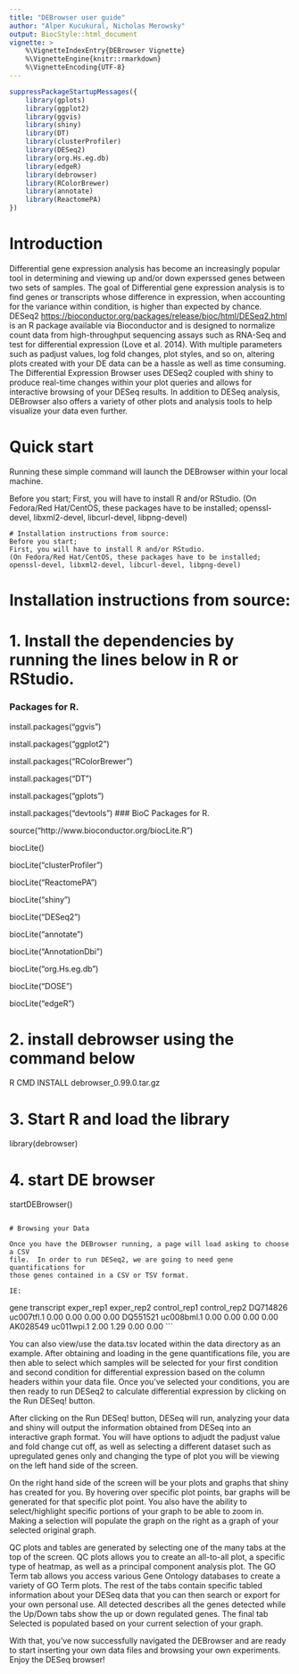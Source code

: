 ```yaml
---
title: "DEBrowser user guide"
author: "Alper Kucukural, Nicholas Merowsky"
output: BiocStyle::html_document
vignette: >
    %\VignetteIndexEntry{DEBrowser Vignette}
    %\VignetteEngine{knitr::rmarkdown}
    %\VignetteEncoding{UTF-8}
---
```


```r
suppressPackageStartupMessages({
    library(gplots)
    library(ggplot2)
    library(ggvis)
    library(shiny)
    library(DT)
    library(clusterProfiler)
    library(DESeq2)
    library(org.Hs.eg.db)
    library(edgeR)
    library(debrowser)
    library(RColorBrewer)
    library(annotate)
    library(ReactomePA)
})
```

# Introduction

Differential gene expression analysis has become an increasingly popular tool
in determining and viewing up and/or down experssed genes between two sets of
samples.  The goal of Differential gene expression analysis is to find genes
or transcripts whose difference in expression, when accounting for the
variance within condition, is higher than expected by chance.  DESeq2
<https://bioconductor.org/packages/release/bioc/html/DESeq2.html> is an R
package available via Bioconductor and is designed to normalize count data
from high-throughput sequencing assays such as RNA-Seq and test for
differential expression (Love et al. 2014).  With multiple parameters such as
padjust values, log fold changes, plot styles, and so on, altering plots
created with your DE data can be a hassle as well as time consuming. The
Differential Expression Browser uses DESeq2 coupled with shiny to produce
real-time changes within your plot queries and allows for interactive browsing
of your DESeq results. In addition to DESeq analysis, DEBrowser also offers a
variety of other plots and analysis tools to help visualize your data even
further.

# Quick start

Running these simple command will launch the DEBrowser within your local
machine.

Before you start;
First, you will have to install R and/or RStudio.
(On Fedora/Red Hat/CentOS, these packages have to be installed;
openssl-devel, libxml2-devel, libcurl-devel, libpng-devel)

```
# Installation instructions from source:
Before you start;
First, you will have to install R and/or RStudio.
(On Fedora/Red Hat/CentOS, these packages have to be installed;
openssl-devel, libxml2-devel, libcurl-devel, libpng-devel)

```
# Installation instructions from source:
# 1. Install the dependencies by running the lines below in R or RStudio. 
### Packages for R.

install.packages(“ggvis”)

install.packages(“ggplot2”)

install.packages(“RColorBrewer”)

install.packages(“DT”)

install.packages(“gplots”)

install.packages(“devtools”)
### BioC Packages for R.

source(“http://www.bioconductor.org/biocLite.R”)

biocLite()

biocLite(“clusterProfiler”)

biocLite(“ReactomePA”)

biocLite(“shiny”)

biocLite(“DESeq2”)

biocLite(“annotate”)

biocLite(“AnnotationDbi”)

biocLite(“org.Hs.eg.db”)

biocLite(“DOSE”)

biocLite(“edgeR”)

# 2. install debrowser using the command below

R CMD INSTALL debrowser_0.99.0.tar.gz

# 3. Start R and load the library

library(debrowser)

#  4. start DE browser

startDEBrowser()

```

# Browsing your Data

Once you have the DEBrowser running, a page will load asking to choose a CSV
file.  In order to run DESeq2, we are going to need gene quantifications for
those genes contained in a CSV or TSV format.

IE:

```
gene  transcript  exper_rep1 exper_rep2 control_rep1 control_rep2
DQ714826  uc007tfl.1  0.00  0.00  0.00  0.00
DQ551521  uc008bml.1  0.00  0.00  0.00  0.00
AK028549  uc011wpi.1  2.00  1.29  0.00  0.00
```

You can also view/use the data.tsv located within the data directory as an
example.  After obtaining and loading in the gene quantifications file, you
are then able to select which samples will be selected for your first
condition and second condition for differential expression based on the column
headers within your data file. Once you've selected your conditions, you are
then ready to run DESeq2 to calculate differential expression by clicking on
the Run DESeq! button.

After clicking on the Run DESeq! button, DESeq will run, analyzing your data
and shiny will output the information obtained from DESeq into an interactive
graph format.  You will have options to adjudt the padjust value and fold
change cut off, as well as selecting a different dataset such as upregulated
genes only and changing the type of plot you will be viewing on the left hand
side of the screen.

On the right hand side of the screen will be your plots and graphs that shiny
has created for you.  By hovering over specific plot points, bar graphs will be
generated for that specific plot point.  You also have the ability to
select/highlight specific portions of your graph to be able to zoom in.  Making
a selection will populate the graph on the right as a graph of your selected
original graph.

QC plots and tables are generated by selecting one of the many tabs at
the top of the screen.  QC plots allows you to create an all-to-all
plot, a specific type of heatmap, as well as a principal component analysis
plot.  The GO Term tab allows you access various Gene Ontology databases to
create a variety of GO Term plots.  The rest of the tabs contain specific
tabled information about your DESeq data that you can then search or export
for your own personal use. All detected describes all the genes detected
while the Up/Down tabs show the up or down regulated genes.  The final tab
Selected is populated based on your current selection of your graph.

With that, you've now successfully navigated the DEBrowser and are ready to
start inserting your own data files and browsing your own experiments.  Enjoy
the DESeq browser!
